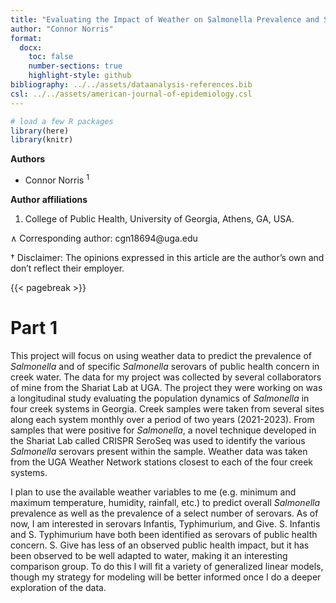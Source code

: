 ```yaml
---
title: "Evaluating the Impact of Weather on Salmonella Prevalence and Serovar Diversity"
author: "Connor Norris"
format:
  docx:
    toc: false
    number-sections: true
    highlight-style: github
bibliography: ../../assets/dataanalysis-references.bib
csl: ../../assets/american-journal-of-epidemiology.csl
---
```


```r
# load a few R packages
library(here)
library(knitr)
```

**Authors**

-   Connor Norris $^{1}$

**Author affiliations**

1.  College of Public Health, University of Georgia, Athens, GA, USA.

$\land$ Corresponding author: cgn18694\@uga.edu

$\dagger$ Disclaimer: The opinions expressed in this article are the author's own and don't reflect their employer.

{{< pagebreak >}}

# Part 1

This project will focus on using weather data to predict the prevalence of *Salmonella* and of specific *Salmonella* serovars of public health concern in creek water. The data for my project was collected by several collaborators of mine from the Shariat Lab at UGA. The project they were working on was a longitudinal study evaluating the population dynamics of *Salmonella* in four creek systems in Georgia. Creek samples were taken from several sites along each system monthly over a period of two years (2021-2023). From samples that were positive for *Salmonella*, a novel technique developed in the Shariat Lab called CRISPR SeroSeq was used to identify the various *Salmonella* serovars present within the sample. Weather data was taken from the UGA Weather Network stations closest to each of the four creek systems.

I plan to use the available weather variables to me (e.g. minimum and maximum temperature, humidity, rainfall, etc.) to predict overall *Salmonella* prevalence as well as the prevalence of a select number of serovars. As of now, I am interested in serovars Infantis, Typhimurium, and Give. S. Infantis and S. Typhimurium have both been identified as serovars of public health concern. S. Give has less of an observed public health impact, but it has been observed to be well adapted to water, making it an interesting comparison group. To do this I will fit a variety of generalized linear models, though my strategy for modeling will be better informed once I do a deeper exploration of the data.

